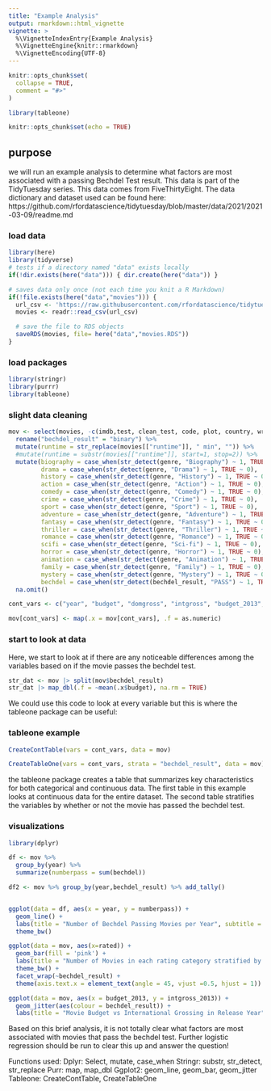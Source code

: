 ```yaml
---
title: "Example Analysis"
output: rmarkdown::html_vignette
vignette: >
  %\VignetteIndexEntry{Example Analysis}
  %\VignetteEngine{knitr::rmarkdown}
  %\VignetteEncoding{UTF-8}
---
```


```r
knitr::opts_chunk$set(
  collapse = TRUE,
  comment = "#>"
)
```

```r
library(tableone)
```

```r
knitr::opts_chunk$set(echo = TRUE)
```

## purpose
we will run an example analysis to determine what factors are most associated with a passing Bechdel Test result. 
This data is part of the TidyTuesday series. This data comes from FiveThirtyEight. The data dictionary and dataset used can be found here: https://github.com/rfordatascience/tidytuesday/blob/master/data/2021/2021-03-09/readme.md

### load data
```r
library(here)
library(tidyverse)
# tests if a directory named "data" exists locally
if(!dir.exists(here("data"))) { dir.create(here("data")) }

# saves data only once (not each time you knit a R Markdown)
if(!file.exists(here("data","movies"))) {
  url_csv <- 'https://raw.githubusercontent.com/rfordatascience/tidytuesday/master/data/2021/2021-03-09/movies.csv'
  movies <- readr::read_csv(url_csv)

  # save the file to RDS objects
  saveRDS(movies, file= here("data","movies.RDS"))
}
```


### load packages
```r
library(stringr)
library(purrr)
library(tableone)
```

### slight data cleaning
```r
mov <- select(movies, -c(imdb,test, clean_test, code, plot, country, writer, actors, released, type, poster, imdb_votes, error, response, period_code, decade_code)) %>%
  rename("bechdel_result" = "binary") %>%
  mutate(runtime = str_replace(movies[["runtime"]], " min", "")) %>%
  #mutate(runtime = substr(movies[["runtime"]], start=1, stop=2)) %>%
  mutate(biography = case_when(str_detect(genre, "Biography") ~ 1, TRUE ~ 0),
         drama = case_when(str_detect(genre, "Drama") ~ 1, TRUE ~ 0),
         history = case_when(str_detect(genre, "History") ~ 1, TRUE ~ 0),
         action = case_when(str_detect(genre, "Action") ~ 1, TRUE ~ 0),
         comedy = case_when(str_detect(genre, "Comedy") ~ 1, TRUE ~ 0),
         crime = case_when(str_detect(genre, "Crime") ~ 1, TRUE ~ 0),
         sport = case_when(str_detect(genre, "Sport") ~ 1, TRUE ~ 0),
         adventure = case_when(str_detect(genre, "Adventure") ~ 1, TRUE ~ 0),
         fantasy = case_when(str_detect(genre, "Fantasy") ~ 1, TRUE ~ 0),
         thriller = case_when(str_detect(genre, "Thriller") ~ 1, TRUE ~ 0),
         romance = case_when(str_detect(genre, "Romance") ~ 1, TRUE ~ 0),
         scifi = case_when(str_detect(genre, "Sci-fi") ~ 1, TRUE ~ 0),
         horror = case_when(str_detect(genre, "Horror") ~ 1, TRUE ~ 0),
         animation = case_when(str_detect(genre, "Animation") ~ 1, TRUE ~ 0),
         family = case_when(str_detect(genre, "Family") ~ 1, TRUE ~ 0),
         mystery = case_when(str_detect(genre, "Mystery") ~ 1, TRUE ~ 0),
         bechdel = case_when(str_detect(bechdel_result, "PASS") ~ 1, TRUE ~ 0)) %>%
  na.omit()

cont_vars <- c("year", "budget", "domgross", "intgross", "budget_2013", "domgross_2013", "intgross_2013", "metascore","imdb_rating", "runtime", "bechdel")

mov[cont_vars] <- map(.x = mov[cont_vars], .f = as.numeric)
```

### start to look at data
Here, we start to look at if there are any noticeable differences among the variables based on if the movie passes the bechdel test. 
```r
str_dat <- mov |> split(mov$bechdel_result)
str_dat |> map_dbl(.f = ~mean(.x$budget), na.rm = TRUE)
```
We could use this code to look at every variable but this is where the tableone package can be useful:

### tableone example
```r
CreateContTable(vars = cont_vars, data = mov)

CreateTableOne(vars = cont_vars, strata = "bechdel_result", data = mov)
```
the tableone package creates a table that summarizes key characteristics for both categorical and continuous data. The first table in this example looks at continuous data for the entire dataset. The second table stratifies the variables by whether or not the movie has passed the bechdel test. 

### visualizations
```r
library(dplyr)

df <- mov %>%
  group_by(year) %>%
  summarize(numberpass = sum(bechdel))

df2 <- mov %>% group_by(year,bechdel_result) %>% add_tally()


ggplot(data = df, aes(x = year, y = numberpass)) +
  geom_line() +
  labs(title = "Number of Bechdel Passing Movies per Year", subtitle = "from 1970 - 2013", x = "Year", y = "Number of Movies that pass the Bechdel Test", caption = "The amount of movies passing the Bechdel test has dramatically increased over the years.") +
  theme_bw()
```

```r
ggplot(data = mov, aes(x=rated)) +
  geom_bar(fill = 'pink') +
  labs(title = "Number of Movies in each rating category stratified by Bechdel Test Result", subtitle = "movies from 1970 - 2013", x = "Movie Rating", y = "Count", caption = "Overall, there are fewer passing movies in all categories compared to failing movies") +
  theme_bw() +
  facet_wrap(~bechdel_result) +
  theme(axis.text.x = element_text(angle = 45, vjust =0.5, hjust = 1))
```
```r
ggplot(data = mov, aes(x = budget_2013, y = intgross_2013)) +
  geom_jitter(aes(colour = bechdel_result)) +
  labs(title = "Movie Budget vs International Grossing in Release Year", subtitle = "by Bechdel Test Result", x = "Movie Budget normalized to 2013", y = "International Gross normalized to 2013", caption = "There does not appear to be a correlation between budget and international earnings.")
```
Based on this brief analysis, it is not totally clear what factors are most associated with movies that pass the bechdel test. Further logistic regression should be run to clear this up and answer the question!

Functions used:
Dplyr: Select, mutate, case_when
Stringr: substr, str_detect, str_replace
Purr: map, map_dbl
Ggplot2: geom_line, geom_bar, geom_jitter
Tableone: CreateContTable, CreateTableOne

